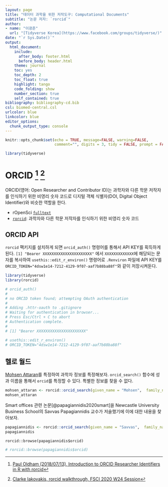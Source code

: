 ```yaml
---
layout: page
title: "데이터 과학을 위한 저작도구: Computational Documents"
subtitle: "논문 저자: `rorcid`"
author:
- name: "이광춘"
  url: "[Tidyverse Korea](https://www.facebook.com/groups/tidyverse/)"
date: "`r Sys.Date()`"
output:
  html_document: 
    include:
      after_body: footer.html
      before_body: header.html
    theme: journal
    toc: yes
    toc_depth: 2
    toc_float: true
    highlight: tango
    code_folding: show
    number_section: true
    self_contained: true
bibliography: bibliography-cd.bib
csl: biomed-central.csl
urlcolor: blue
linkcolor: blue
editor_options: 
  chunk_output_type: console
---
```


```r
knitr::opts_chunk$set(echo = TRUE, message=FALSE, warning=FALSE,
                      comment="", digits = 3, tidy = FALSE, prompt = FALSE, fig.align = 'center')

library(tidyverse)
```


# ORCID [^ORCID] [^rorcid-walkthrough] {#orcid-identifier}

[^ORCID]: [Paul Oldham (2018/07/13), Introduction to ORCID Researcher Identifiers in R with rorcid](https://www.pauloldham.net/introduction-to-orcid-with-rorcid/)

[^rorcid-walkthrough]: [Clarke Iakovakis, rorcid walkthrough, FSCI 2020 W24 Session ](https://ciakovx.github.io/rorcid.html)

ORCID(영어: Open Researcher and Contributor ID)는 과학자와 다른 학문 저작자를 인식하기 위한 비영리 숫자 코드로 디지털 객체 식별자(DOI, Digital Object Identifier)와 비슷한 역할을 한다.

- rOpenSci [`fulltext`](https://docs.ropensci.org/fulltext/index.html)
- [`rorcid`](https://github.com/ropensci/rorcid): 과학자와 다른 학문 저작자를 인식하기 위한 비영리 숫자 코드

## ORCID API {#orcid-api}

`rorcid` 팩키지를 설치하게 되면 `orcid_auth()` 명령어를 통해서 API KEY를 획득하게 된다.
`[1] "Bearer XXXXXXXXXXXXXXXXXXXXXX"` 에서 `XXXXXXXXXXXXX`에 해당되는 문자를 복사하여 `usethis::edit_r_environ()` 명령어로 `.Renviron` 파일에 API KEY를 `ORCID_TOKEN="4dsw1e14-7212-4129-9f07-aaf7b88ba88f"`와 같이 저장시켜둔다.

```r
library(tidyverse)
library(rorcid)

# orcid_auth()
# 
# no ORCID token found; attempting OAuth authentication
# 
# Adding .httr-oauth to .gitignore
# Waiting for authentication in browser...
# Press Esc/Ctrl + C to abort
# Authentication complete.
# 
# [1] "Bearer XXXXXXXXXXXXXXXXXXXXXX"

# usethis::edit_r_environ()
# ORCID_TOKEN="4dsw1e14-7212-4129-9f07-aaf7b88ba88f"
```

## 헬로 월드 {#hello-world-orcid}

[Mohsen Attaran](https://scholar.google.com/citations?user=v2_17kMAAAAJ)를 특정하여 과학자 정보를 특정해보자.
`orcid_search()` 함수에 성과 이름을 통해서 `orcid`를 특정할 수 있다. 특별한 정보를 찾을 수 없다.

```r
mohsen_attaran <- rorcid::orcid_search(given_name = "Mohsen",  family_name = "Attaran")
mohsen_attaran
```

Smart offices 관련 논문[@papagiannidis2020smart]을 Newcastle University Business School의 Savvas Papagiannidis 교수가 저술했기에 이에 대한 내용을 찾아보자.


```r
papagiannidis <- rorcid::orcid_search(given_name = "Savvas",  family_name = "Papagiannidis")
papagiannidis
```



`rorcid::browse(papagiannidis$orcid)`

```r
# rorcid::browse(papagiannidis$orcid)
```


